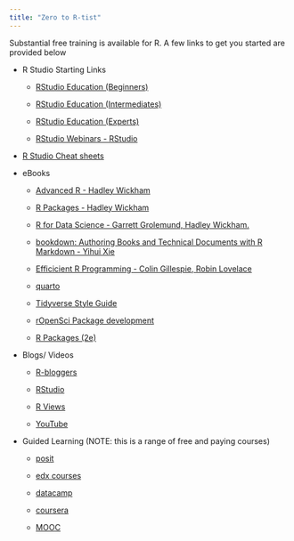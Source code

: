 ```yaml
---
title: "Zero to R-tist"
---
```


Substantial free training is available for R. A few links to get you started are provided below

-   R Studio Starting Links

    -   [RStudio Education (Beginners)](https://education.rstudio.com/learn/beginner/)

    -   [RStudio Education (Intermediates)](https://education.rstudio.com/learn/intermediate/)

    -   [RStudio Education (Experts)](https://education.rstudio.com/learn/expert/)

    -   [RStudio Webinars - RStudio](https://www.rstudio.com/resources/webinars/)

-   [R Studio Cheat sheets](https://rstudio.com/resources/cheatsheets/)

-   eBooks

    -   [Advanced R - Hadley Wickham](https://adv-r.hadley.nz/)

    -   [R Packages - Hadley Wickham](http://r-pkgs.had.co.nz/)

    -   [R for Data Science - Garrett Grolemund, Hadley Wickham.](https://r4ds.had.co.nz/)

    -   [bookdown: Authoring Books and Technical Documents with R Markdown - Yihui Xie](https://bookdown.org/yihui/bookdown/)

    -   [Efficicient R Programming - Colin Gillespie, Robin Lovelace](https://bookdown.org/csgillespie/efficientR/)

    -   [quarto](https://quarto.org)

    -   [Tidyverse Style Guide](https://style.tidyverse.org/)

    -   [rOpenSci Package development](https://devguide.ropensci.org/building.html)
    
    -   [R Packages (2e)](https://r-pkgs.org)

-   Blogs/ Videos

    -   [R-bloggers](https://www.r-bloggers.com/)

    -   [RStudio](https://www.rstudio.com/blog/)

    -   [R Views](https://rviews.rstudio.com/)

    -   [YouTube](https://www.youtube.com/results?search_query=R+language)

-   Guided Learning (NOTE: this is a range of free and paying courses)

    -   [posit](Learn%20R%20&%20Python%20for%20Data%20Science%20with%20Posit%20Academy)

    -   [edx courses](https://www.edx.org/learn/r-programming)

    -   [datacamp](https://www.datacamp.com/)

    -   [coursera](https://www.coursera.org/learn/r-programming)

    -   [MOOC](https://www.mooc-list.com/tags/r-programming)
